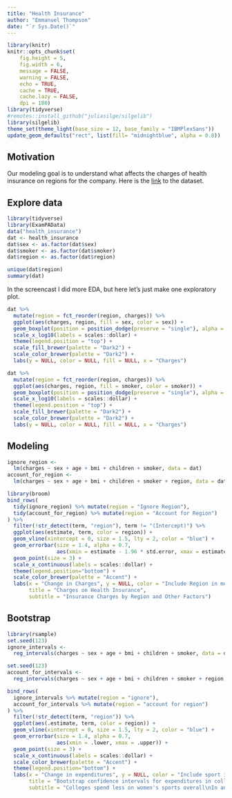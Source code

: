 ```yaml
---
title: "Health Insurance"
author: "Emmanuel Thompson"
date: "`r Sys.Date()`"
---
```


```r
library(knitr)
knitr::opts_chunk$set(
	fig.height = 5,
	fig.width = 6,
	message = FALSE,
	warning = FALSE,
	echo = TRUE,
	cache = TRUE,
	cache.lazy = FALSE,
	dpi = 180)
library(tidyverse)
#remotes::install_github("juliasilge/silgelib")
library(silgelib)
theme_set(theme_light(base_size = 12, base_family = "IBMPlexSans"))
update_geom_defaults("rect", list(fill= "midnightblue", alpha = 0.8))
```


## Motivation

Our modeling goal is to understand what affects the charges of health insurance on regions for the company. Here is the [link](https://search.r-project.org/CRAN/refmans/ExamPAData/html/health_insurance.html) to the dataset.


## Explore data

```r
library(tidyverse)
library(ExamPAData)
data("health_insurance")
dat <- health_insurance
dat$sex <- as.factor(dat$sex)
dat$smoker <- as.factor(dat$smoker)
dat$region <- as.factor(dat$region)
```

```r
unique(dat$region)
summary(dat)
```


In the screencast I did more EDA, but here let’s just make one exploratory plot.

```r
dat %>%
  mutate(region = fct_reorder(region, charges)) %>%
  ggplot(aes(charges, region, fill = sex, color = sex)) +
  geom_boxplot(position = position_dodge(preserve = "single"), alpha = 0.5) +
  scale_x_log10(labels = scales::dollar) +
  theme(legend.position = "top") +
  scale_fill_brewer(palette = "Dark2") +
  scale_color_brewer(palette = "Dark2") +
  labs(y = NULL, color = NULL, fill = NULL, x = "Charges")
```



```r
dat %>%
  mutate(region = fct_reorder(region, charges)) %>%
  ggplot(aes(charges, region, fill = smoker, color = smoker)) +
  geom_boxplot(position = position_dodge(preserve = "single"), alpha = 0.5) +
  scale_x_log10(labels = scales::dollar) +
  theme(legend.position = "top") +
  scale_fill_brewer(palette = "Dark2") +
  scale_color_brewer(palette = "Dark2") +
  labs(y = NULL, color = NULL, fill = NULL, x = "Charges")
```

## Modeling 

```r
ignore_region <- 
  lm(charges ~ sex + age + bmi + children + smoker, data = dat)
account_for_region <- 
  lm(charges ~ sex + age + bmi + children + smoker + region, data = dat)
```


```r
library(broom)
bind_rows(
  tidy(ignore_region) %>% mutate(region = "Ignore Region"), 
  tidy(account_for_region) %>% mutate(region = "Account for Region")
) %>%
  filter(!str_detect(term, "region"), term != "(Intercept)") %>%
  ggplot(aes(estimate, term, color = region)) +
  geom_vline(xintercept = 0, size = 1.5, lty = 2, color = "blue") +
  geom_errorbar(size = 1.4, alpha = 0.7,
                aes(xmin = estimate - 1.96 * std.error, xmax = estimate + 1.96 * std.error)) +
  geom_point(size = 3) +
  scale_x_continuous(labels = scales::dollar) +
  theme(legend.position="bottom") +
  scale_color_brewer(palette = "Accent") +
  labs(x = "Change in Charges", y = NULL, color = "Include Region in model?",
       title = "Charges on Health Insurance",
       subtitle = "Insurance Charges by Region and Other Factors")
```

## Bootstrap

```r
library(rsample)
set.seed(123)
ignore_intervals <- 
  reg_intervals(charges ~ sex + age + bmi + children + smoker, data = dat, times = 500)

set.seed(123)
account_for_intervals <- 
  reg_intervals(charges ~ sex + age + bmi + children + smoker + region, data = dat, times = 500)
```

```r
bind_rows(
  ignore_intervals %>% mutate(region = "ignore"), 
  account_for_intervals %>% mutate(region = "account for region")
) %>%
  filter(!str_detect(term, "region")) %>%
  ggplot(aes(.estimate, term, color = region)) +
  geom_vline(xintercept = 0, size = 1.5, lty = 2, color = "blue") +
  geom_errorbar(size = 1.4, alpha = 0.7,
                aes(xmin = .lower, xmax = .upper)) +
  geom_point(size = 3) +
  scale_x_continuous(labels = scales::dollar) +
  scale_color_brewer(palette = "Accent") +
  theme(legend.position="bottom") +
  labs(x = "Change in expenditures", y = NULL, color = "Include sport in model?",
       title = "Bootstrap confidence intervals for expenditures in college sports",
       subtitle = "Colleges spend less on women's sports overall\nIn any specific sport, we don't see evidence for differences")
```

